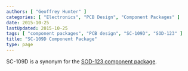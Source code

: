 ```yaml
---
authors: [ "Geoffrey Hunter" ]
categories: [ "Electronics", "PCB Design", "Component Packages" ]
date: 2015-10-25
lastUpdated: 2015-10-25
tags: [ "component packages", "PCB design", "SC-109D", "SOD-123" ]
title: "SC-109D Component Package"
type: page
---
```


SC-109D is a synonym for the [SOD-123 component package](/pcb-design/component-packages/sod-123-component-package).
